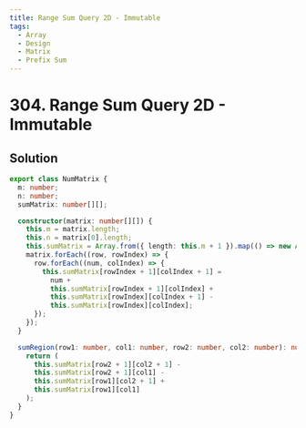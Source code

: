 ```yaml
---
title: Range Sum Query 2D - Immutable
tags:
  - Array
  - Design
  - Matrix
  - Prefix Sum
---
```


# 304. Range Sum Query 2D - Immutable

<Badges>
  <LevelBadge level="medium" />
  <TopicBadge name="Array" slug="array" />
  <TopicBadge name="Design" slug="design" />
  <TopicBadge name="Matrix" slug="matrix" />
  <TopicBadge name="Prefix Sum" slug="prefix-sum" />
</Badges>

## Solution

```typescript filename="solution.ts" copy
export class NumMatrix {
  m: number;
  n: number;
  sumMatrix: number[][];

  constructor(matrix: number[][]) {
    this.m = matrix.length;
    this.n = matrix[0].length;
    this.sumMatrix = Array.from({ length: this.m + 1 }).map(() => new Array(this.n + 1).fill(0));
    matrix.forEach((row, rowIndex) => {
      row.forEach((num, colIndex) => {
        this.sumMatrix[rowIndex + 1][colIndex + 1] =
          num +
          this.sumMatrix[rowIndex + 1][colIndex] +
          this.sumMatrix[rowIndex][colIndex + 1] -
          this.sumMatrix[rowIndex][colIndex];
      });
    });
  }

  sumRegion(row1: number, col1: number, row2: number, col2: number): number {
    return (
      this.sumMatrix[row2 + 1][col2 + 1] -
      this.sumMatrix[row2 + 1][col1] -
      this.sumMatrix[row1][col2 + 1] +
      this.sumMatrix[row1][col1]
    );
  }
}
```

<ProblemLink
  codingSite="leetcode"
  href="https://leetcode.com/problems/range-sum-query-2d-immutable/"
  title="Range Sum Query 2D - Immutable"
/>
